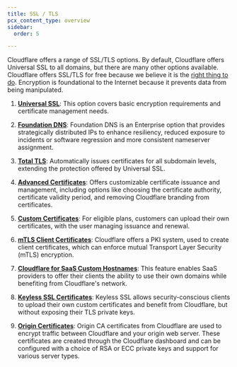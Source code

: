 ```yaml
---
title: SSL / TLS
pcx_content_type: overview
sidebar:
  order: 5

---
```


Cloudflare offers a range of SSL/TLS options. By default, Cloudflare offers Universal SSL to all domains, but there are many other options available. Cloudflare offers SSL/TLS for free because we believe it is the [right thing to do](https://blog.cloudflare.com/introducing-universal-ssl). Encryption is foundational to the Internet because it prevents data from being manipulated.

1. [**Universal SSL**](/ssl/edge-certificates/universal-ssl/): This option covers basic encryption requirements and certificate management needs.

2. [**Foundation DNS**](/dns/foundation-dns/): Foundation DNS is an Enterprise option that provides strategically distributed IPs to enhance resiliency, reduced exposure to incidents or software regression and more consistent nameserver assignment.

3. [**Total TLS**](/ssl/edge-certificates/additional-options/total-tls/): Automatically issues certificates for all subdomain levels, extending the protection offered by Universal SSL.

4. [**Advanced Certificates**](/ssl/edge-certificates/advanced-certificate-manager/): Offers customizable certificate issuance and management, including options like choosing the certificate authority, certificate validity period, and removing Cloudflare branding from certificates.

5. [**Custom Certificates**](/ssl/edge-certificates/custom-certificates/): For eligible plans, customers can upload their own certificates, with the user managing issuance and renewal.

6. [**mTLS Client Certificates**](/ssl/client-certificates/): Cloudflare offers a PKI system, used to create client certificates, which can enforce mutual Transport Layer Security (mTLS) encryption.

7. [**Cloudflare for SaaS Custom Hostnames**](/cloudflare-for-platforms/cloudflare-for-saas/): This feature enables SaaS providers to offer their clients the ability to use their own domains while benefiting from Cloudflare's network.

8. [**Keyless SSL Certificates**](/ssl/keyless-ssl/): Keyless SSL allows security-conscious clients to upload their own custom certificates and benefit from Cloudflare, but without exposing their TLS private keys.

9. [**Origin Certificates**](/ssl/origin-configuration/origin-ca/): Origin CA certificates from Cloudflare are used to encrypt traffic between Cloudflare and your origin web server. These certificates are created through the Cloudflare dashboard and can be configured with a choice of RSA or ECC private keys and support for various server types.
